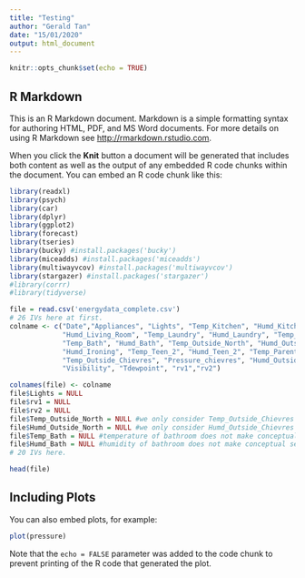 ```yaml
---
title: "Testing"
author: "Gerald Tan"
date: "15/01/2020"
output: html_document
---
```


```r
knitr::opts_chunk$set(echo = TRUE)
```

## R Markdown

This is an R Markdown document. Markdown is a simple formatting syntax for authoring HTML, PDF, and MS Word documents. For more details on using R Markdown see <http://rmarkdown.rstudio.com>.

When you click the **Knit** button a document will be generated that includes both content as well as the output of any embedded R code chunks within the document. You can embed an R code chunk like this:

```r
library(readxl)
library(psych)
library(car)
library(dplyr)
library(ggplot2)
library(forecast)
library(tseries)
library(bucky) #install.packages('bucky')
library(miceadds) #install.packages('miceadds')
library(multiwayvcov) #install.packages('multiwayvcov')
library(stargazer) #install.packages('stargazer')
#library(corrr)
#library(tidyverse)

file = read.csv('energydata_complete.csv')
# 26 IVs here at first.
colname <- c("Date","Appliances", "Lights", "Temp_Kitchen", "Humd_Kitchen", "Temp_Living_Room", 
             "Humd_Living_Room", "Temp_Laundry", "Humd_Laundry", "Temp_Office", "Humd_Office", 
             "Temp_Bath", "Humd_Bath", "Temp_Outside_North", "Humd_Outside_North", "Temp_Ironing", 
             "Humd_Ironing", "Temp_Teen_2", "Humd_Teen_2", "Temp_Parents", "Humd_Parents", 
             "Temp_Outside_Chievres", "Pressure_chievres", "Humd_Outside_Chievres", "Wind_Speed", 
             "Visibility", "Tdewpoint", "rv1","rv2")

colnames(file) <- colname
file$Lights = NULL
file$rv1 = NULL
file$rv2 = NULL
file$Temp_Outside_North = NULL #we only consider Temp_Outside_Chievres to measures temp outside
file$Humd_Outside_North = NULL #we only consider Humd_Outside_Chievres to measure humd outside
file$Temp_Bath = NULL #temperature of bathroom does not make conceptual sense to be used to analyse power usage of appliances
file$Humd_Bath = NULL #humidity of bathroom does not make conceptual sense to be used to analyse power usage of appliances
# 20 IVs here.

head(file)

```

## Including Plots

You can also embed plots, for example:

```r
plot(pressure)
```

Note that the `echo = FALSE` parameter was added to the code chunk to prevent printing of the R code that generated the plot.
